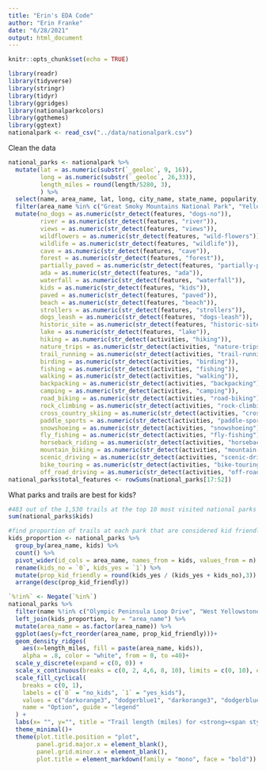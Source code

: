 ```yaml
---
title: "Erin's EDA Code"
author: "Erin Franke"
date: "6/28/2021"
output: html_document
---
```


```r
knitr::opts_chunk$set(echo = TRUE)
```

```r
library(readr)
library(tidyverse)
library(stringr)
library(tidyr)
library(ggridges)
library(nationalparkcolors)
library(ggthemes) 
library(ggtext)
nationalpark <- read_csv("../data/nationalpark.csv")
```

Clean the data 
```r
national_parks <- nationalpark %>%
  mutate(lat = as.numeric(substr(`_geoloc`, 9, 16)), 
         long = as.numeric(substr(`_geoloc`, 26,33)), 
         length_miles = round(length/5280, 3), 
         ) %>%
  select(name, area_name, lat, long, city_name, state_name, popularity, length_miles, elevation_gain, difficulty_rating, route_type, visitor_usage, avg_rating, num_reviews, features, activities) %>%
  filter(area_name %in% c("Great Smoky Mountains National Park", "Yellowstone National Park", "Zion National Park", "Rocky Mountain National Park", "Grand Teton National Park", "Grand Canyon National Park", "Cuyahoga Valley National Park", "Acadia National Park", "Olympic National Park", "Joshua Tree National Park")) %>%
  mutate(no_dogs = as.numeric(str_detect(features, "dogs-no")), 
         river = as.numeric(str_detect(features, "river")), 
         views = as.numeric(str_detect(features, "views")), 
         wildflowers = as.numeric(str_detect(features, "wild-flowers")), 
         wildlife = as.numeric(str_detect(features, "wildlife")), 
         cave = as.numeric(str_detect(features, "cave")), 
         forest = as.numeric(str_detect(features, "forest")), 
         partially_paved = as.numeric(str_detect(features, "partially-paved")), 
         ada = as.numeric(str_detect(features, "ada")), 
         waterfall = as.numeric(str_detect(features, "waterfall")), 
         kids = as.numeric(str_detect(features, "kids")), 
         paved = as.numeric(str_detect(features, "paved")), 
         beach = as.numeric(str_detect(features, "beach")), 
         strollers = as.numeric(str_detect(features, "strollers")), 
         dogs_leash = as.numeric(str_detect(features, "dogs-leash")), 
         historic_site = as.numeric(str_detect(features, "historic-site")), 
         lake = as.numeric(str_detect(features, "lake")), 
         hiking = as.numeric(str_detect(activities, "hiking")), 
         nature_trips = as.numeric(str_detect(activities, "nature-trips")), 
         trail_running = as.numeric(str_detect(activities, "trail-running")), 
         birding = as.numeric(str_detect(activities, "birding")), 
         fishing = as.numeric(str_detect(activities, "fishing")), 
         walking = as.numeric(str_detect(activities, "walking")), 
         backpacking = as.numeric(str_detect(activities, "backpacking")), 
         camping = as.numeric(str_detect(activities, "camping")), 
         road_biking = as.numeric(str_detect(activities, "road-biking")), 
         rock_climbing = as.numeric(str_detect(activities, "rock-climbing")), 
         cross_country_skiing = as.numeric(str_detect(activities, "cross-country-skiing")), 
         paddle_sports = as.numeric(str_detect(activities, "paddle-sports")), 
         snowshoeing = as.numeric(str_detect(activities, "snowshoeing")), 
         fly_fishing = as.numeric(str_detect(activities, "fly-fishing")), 
         horseback_riding = as.numeric(str_detect(activities, "horseback-riding")), 
         mountain_biking = as.numeric(str_detect(activities, "mountain-biking")), 
         scenic_driving = as.numeric(str_detect(activities, "scenic-driving")), 
         bike_touring = as.numeric(str_detect(activities, "bike-touring")), 
         off_road_driving = as.numeric(str_detect(activities, "off-road-driving")))
national_parks$total_features <- rowSums(national_parks[17:52])
```

What parks and trails are best for kids?
```r
#483 out of the 1,530 trails at the top 10 most visited national parks are good for kids
sum(national_parks$kids)

#find proportion of trails at each park that are considered kid friendly
kids_proportion <- national_parks %>%
  group_by(area_name, kids) %>%
  count() %>%
  pivot_wider(id_cols = area_name, names_from = kids, values_from = n) %>%
  rename(kids_no = `0`, kids_yes = `1`) %>%
  mutate(prop_kid_friendly = round(kids_yes / (kids_yes + kids_no),3)) %>%
  arrange(desc(prop_kid_friendly))
```

```r
`%!in%` <- Negate(`%in%`)
national_parks %>%
  filter(name %!in% c("Olympic Peninsula Loop Drive", "West Yellowstone to Jackson Scenic Drive", "Joshua Tree National Park Scenic Drive")) %>%
  left_join(kids_proportion, by = "area_name") %>%
  mutate(area_name = as.factor(area_name)) %>%
  ggplot(aes(y=fct_reorder(area_name, prop_kid_friendly)))+
  geom_density_ridges(
    aes(x=length_miles, fill = paste(area_name, kids)), 
    alpha = .8, color = "white", from = 0, to =40)+
  scale_y_discrete(expand = c(0, 0)) +
  scale_x_continuous(breaks = c(0, 2, 4,6, 8, 10), limits = c(0, 10), expand = c(0, 0)) +
  scale_fill_cyclical(
    breaks = c(0, 1),
    labels = c(`0` = "no_kids", `1` = "yes_kids"),
    values = c("darkorange3", "dodgerblue1", "darkorange3", "dodgerblue4"),
    name = "Option", guide = "legend"
  ) +
  labs(x= "", y="", title = "Trail length (miles) for <strong><span style='color:dodgerblue3'>kid</span></strong></b> versus <strong><span style='color:darkorange3'>not kid</span></strong></b> recommended trails", caption = "Data from Kaggle taken from AllTrails")+
  theme_minimal()+
  theme(plot.title.position = "plot", 
        panel.grid.major.x = element_blank(), 
        panel.grid.minor.x = element_blank(),
        plot.title = element_markdown(family = "mono", face = "bold"))
```

